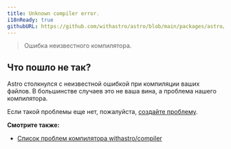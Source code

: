```yaml
---
title: Unknown compiler error.
i18nReady: true
githubURL: https://github.com/withastro/astro/blob/main/packages/astro/src/core/errors/errors-data.ts
---
```


> Ошибка неизвестного компилятора.

## Что пошло не так?

Astro столкнулся с неизвестной ошибкой при компиляции ваших файлов. В большинстве случаев это не ваша вина, а проблема нашего компилятора.

Если такой проблемы еще нет, пожалуйста, [создайте проблему](https://astro.build/issues/compiler).

**Смотрите также:**

-  [Список проблем компилятора withastro/compiler](https://astro.build/issues/compiler)